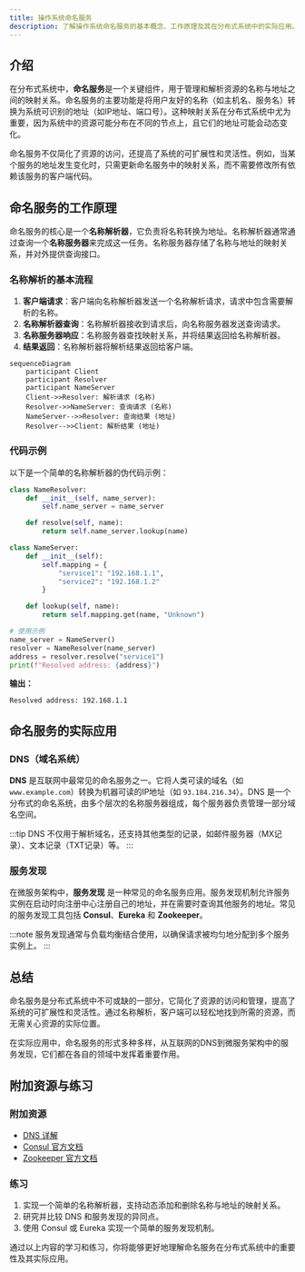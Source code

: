 ```yaml
---
title: 操作系统命名服务
description: 了解操作系统命名服务的基本概念、工作原理及其在分布式系统中的实际应用。
---
```


## 介绍

在分布式系统中，**命名服务**是一个关键组件，用于管理和解析资源的名称与地址之间的映射关系。命名服务的主要功能是将用户友好的名称（如主机名、服务名）转换为系统可识别的地址（如IP地址、端口号）。这种映射关系在分布式系统中尤为重要，因为系统中的资源可能分布在不同的节点上，且它们的地址可能会动态变化。

命名服务不仅简化了资源的访问，还提高了系统的可扩展性和灵活性。例如，当某个服务的地址发生变化时，只需更新命名服务中的映射关系，而不需要修改所有依赖该服务的客户端代码。

## 命名服务的工作原理

命名服务的核心是一个**名称解析器**，它负责将名称转换为地址。名称解析器通常通过查询一个**名称服务器**来完成这一任务。名称服务器存储了名称与地址的映射关系，并对外提供查询接口。

### 名称解析的基本流程

1. **客户端请求**：客户端向名称解析器发送一个名称解析请求，请求中包含需要解析的名称。
2. **名称解析器查询**：名称解析器接收到请求后，向名称服务器发送查询请求。
3. **名称服务器响应**：名称服务器查找映射关系，并将结果返回给名称解析器。
4. **结果返回**：名称解析器将解析结果返回给客户端。

```mermaid
sequenceDiagram
    participant Client
    participant Resolver
    participant NameServer
    Client->>Resolver: 解析请求 (名称)
    Resolver->>NameServer: 查询请求 (名称)
    NameServer-->>Resolver: 查询结果 (地址)
    Resolver-->>Client: 解析结果 (地址)
```

### 代码示例

以下是一个简单的名称解析器的伪代码示例：

```python
class NameResolver:
    def __init__(self, name_server):
        self.name_server = name_server

    def resolve(self, name):
        return self.name_server.lookup(name)

class NameServer:
    def __init__(self):
        self.mapping = {
            "service1": "192.168.1.1",
            "service2": "192.168.1.2"
        }

    def lookup(self, name):
        return self.mapping.get(name, "Unknown")

# 使用示例
name_server = NameServer()
resolver = NameResolver(name_server)
address = resolver.resolve("service1")
print(f"Resolved address: {address}")
```

**输出：**
```
Resolved address: 192.168.1.1
```

## 命名服务的实际应用

### DNS（域名系统）

**DNS** 是互联网中最常见的命名服务之一。它将人类可读的域名（如 `www.example.com`）转换为机器可读的IP地址（如 `93.184.216.34`）。DNS 是一个分布式的命名系统，由多个层次的名称服务器组成，每个服务器负责管理一部分域名空间。

:::tip
DNS 不仅用于解析域名，还支持其他类型的记录，如邮件服务器（MX记录）、文本记录（TXT记录）等。
:::

### 服务发现

在微服务架构中，**服务发现** 是一种常见的命名服务应用。服务发现机制允许服务实例在启动时向注册中心注册自己的地址，并在需要时查询其他服务的地址。常见的服务发现工具包括 **Consul**、**Eureka** 和 **Zookeeper**。

:::note
服务发现通常与负载均衡结合使用，以确保请求被均匀地分配到多个服务实例上。
:::

## 总结

命名服务是分布式系统中不可或缺的一部分，它简化了资源的访问和管理，提高了系统的可扩展性和灵活性。通过名称解析，客户端可以轻松地找到所需的资源，而无需关心资源的实际位置。

在实际应用中，命名服务的形式多种多样，从互联网的DNS到微服务架构中的服务发现，它们都在各自的领域中发挥着重要作用。

## 附加资源与练习

### 附加资源

- [DNS 详解](https://en.wikipedia.org/wiki/Domain_Name_System)
- [Consul 官方文档](https://www.consul.io/docs)
- [Zookeeper 官方文档](https://zookeeper.apache.org/doc/current/)

### 练习

1. 实现一个简单的名称解析器，支持动态添加和删除名称与地址的映射关系。
2. 研究并比较 DNS 和服务发现的异同点。
3. 使用 Consul 或 Eureka 实现一个简单的服务发现机制。

通过以上内容的学习和练习，你将能够更好地理解命名服务在分布式系统中的重要性及其实际应用。